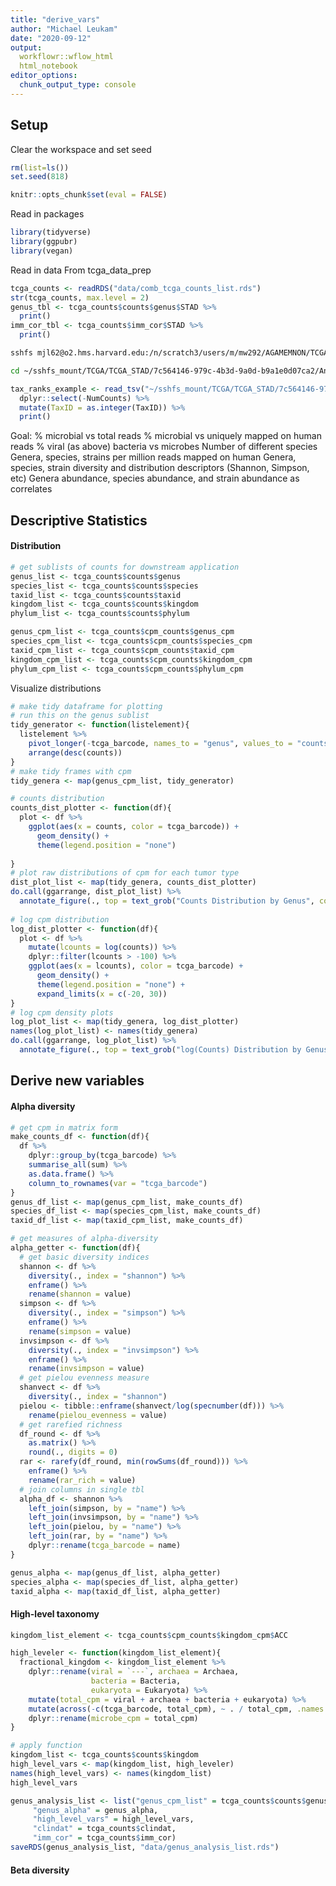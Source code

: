 ```yaml
---
title: "derive_vars"
author: "Michael Leukam"
date: "2020-09-12"
output: 
  workflowr::wflow_html
  html_notebook
editor_options:
  chunk_output_type: console
---
```

## Setup
Clear the workspace and set seed
```r
rm(list=ls())
set.seed(818)
```

```r
knitr::opts_chunk$set(eval = FALSE)
```

Read in packages
```r
library(tidyverse)
library(ggpubr)
library(vegan)
```

Read in data
From tcga_data_prep
```r
tcga_counts <- readRDS("data/comb_tcga_counts_list.rds")
str(tcga_counts, max.level = 2)
genus_tbl <- tcga_counts$counts$genus$STAD %>%
  print()
imm_cor_tbl <- tcga_counts$imm_cor$STAD %>%
  print()
```

```bash
sshfs mjl62@o2.hms.harvard.edu:/n/scratch3/users/m/mw292/AGAMEMNON/TCGA/Results/ ~/sshfs_mount/TCGA

cd ~/sshfs_mount/TCGA/TCGA_STAD/7c564146-979c-4b3d-9a0d-b9a1e0d07ca2/Analysis/7c564146-979c-4b3d-9a0d-b9a1e0d07ca2/taxonomic_ranks
```

```r
tax_ranks_example <- read_tsv("~/sshfs_mount/TCGA/TCGA_STAD/7c564146-979c-4b3d-9a0d-b9a1e0d07ca2/Analysis/7c564146-979c-4b3d-9a0d-b9a1e0d07ca2/taxonomic_ranks/results.tab") %>%
  dplyr::select(-NumCounts) %>%
  mutate(TaxID = as.integer(TaxID)) %>%
  print()
```

Goal:
% microbial vs total reads
% microbial vs uniquely mapped on human reads
% viral (as above)
bacteria vs microbes
Number of different species
Genera, species, strains per million reads mapped on human
Genera, species, strain diversity and distribution descriptors (Shannon, Simpson, etc)
Genera abundance, species abundance, and strain abundance as correlates

## Descriptive Statistics

#### Distribution
```r
# get sublists of counts for downstream application
genus_list <- tcga_counts$counts$genus
species_list <- tcga_counts$counts$species
taxid_list <- tcga_counts$counts$taxid
kingdom_list <- tcga_counts$counts$kingdom
phylum_list <- tcga_counts$counts$phylum

genus_cpm_list <- tcga_counts$cpm_counts$genus_cpm
species_cpm_list <- tcga_counts$cpm_counts$species_cpm
taxid_cpm_list <- tcga_counts$cpm_counts$taxid_cpm
kingdom_cpm_list <- tcga_counts$cpm_counts$kingdom_cpm
phylum_cpm_list <- tcga_counts$cpm_counts$phylum_cpm
```

Visualize distributions
```r
# make tidy dataframe for plotting
# run this on the genus sublist
tidy_generator <- function(listelement){
  listelement %>% 
    pivot_longer(-tcga_barcode, names_to = "genus", values_to = "counts") %>%
    arrange(desc(counts))
}
# make tidy frames with cpm
tidy_genera <- map(genus_cpm_list, tidy_generator)

# counts distribution
counts_dist_plotter <- function(df){
  plot <- df %>%
    ggplot(aes(x = counts, color = tcga_barcode)) +
      geom_density() +
      theme(legend.position = "none")
  
}
# plot raw distributions of cpm for each tumor type
dist_plot_list <- map(tidy_genera, counts_dist_plotter)
do.call(ggarrange, dist_plot_list) %>%
  annotate_figure(., top = text_grob("Counts Distribution by Genus", color = "black", face = "bold", size = 14))
          
# log cpm distribution
log_dist_plotter <- function(df){
  plot <- df %>%
    mutate(lcounts = log(counts)) %>%
    dplyr::filter(lcounts > -100) %>%
    ggplot(aes(x = lcounts), color = tcga_barcode) +
      geom_density() +
      theme(legend.position = "none") +
      expand_limits(x = c(-20, 30))
}
# log cpm density plots
log_plot_list <- map(tidy_genera, log_dist_plotter)
names(log_plot_list) <- names(tidy_genera)
do.call(ggarrange, log_plot_list) %>%
  annotate_figure(., top = text_grob("log(Counts) Distribution by Genus", color = "black", face = "bold", size = 14))
```

## Derive new variables

#### Alpha diversity

```r
# get cpm in matrix form 
make_counts_df <- function(df){
  df %>%
    dplyr::group_by(tcga_barcode) %>%
    summarise_all(sum) %>%
    as.data.frame() %>%
    column_to_rownames(var = "tcga_barcode")
}
genus_df_list <- map(genus_cpm_list, make_counts_df)
species_df_list <- map(species_cpm_list, make_counts_df)
taxid_df_list <- map(taxid_cpm_list, make_counts_df)

# get measures of alpha-diversity
alpha_getter <- function(df){
  # get basic diversity indices
  shannon <- df %>% 
    diversity(., index = "shannon") %>%
    enframe() %>%
    rename(shannon = value)
  simpson <- df %>%
    diversity(., index = "simpson") %>%
    enframe() %>%
    rename(simpson = value)
  invsimpson <- df %>%
    diversity(., index = "invsimpson") %>%
    enframe() %>%
    rename(invsimpson = value)
  # get pielou evenness measure
  shanvect <- df %>%
    diversity(., index = "shannon")
  pielou <- tibble::enframe(shanvect/log(specnumber(df))) %>%
    rename(pielou_evenness = value)
  # get rarefied richness
  df_round <- df %>%
    as.matrix() %>%
    round(., digits = 0)
  rar <- rarefy(df_round, min(rowSums(df_round))) %>%
    enframe() %>%
    rename(rar_rich = value)
  # join columns in single tbl
  alpha_df <- shannon %>%
    left_join(simpson, by = "name") %>%
    left_join(invsimpson, by = "name") %>%
    left_join(pielou, by = "name") %>%
    left_join(rar, by = "name") %>%
    dplyr::rename(tcga_barcode = name)
}

genus_alpha <- map(genus_df_list, alpha_getter)
species_alpha <- map(species_df_list, alpha_getter)
taxid_alpha <- map(taxid_df_list, alpha_getter)
```

#### High-level taxonomy
```r
kingdom_list_element <- tcga_counts$cpm_counts$kingdom_cpm$ACC

high_leveler <- function(kingdom_list_element){
  fractional_kingdom <- kingdom_list_element %>%
    dplyr::rename(viral = `---`, archaea = Archaea, 
                  bacteria = Bacteria, 
                  eukaryota = Eukaryota) %>%
    mutate(total_cpm = viral + archaea + bacteria + eukaryota) %>%
    mutate(across(-c(tcga_barcode, total_cpm), ~ . / total_cpm, .names = "frac_{.col}")) %>%
    dplyr::rename(microbe_cpm = total_cpm)
}

# apply function
kingdom_list <- tcga_counts$counts$kingdom
high_level_vars <- map(kingdom_list, high_leveler)
names(high_level_vars) <- names(kingdom_list)
high_level_vars
```

```r
genus_analysis_list <- list("genus_cpm_list" = tcga_counts$counts$genus,
     "genus_alpha" = genus_alpha,
     "high_level_vars" = high_level_vars,
     "clindat" = tcga_counts$clindat,
     "imm_cor" = tcga_counts$imm_cor)
saveRDS(genus_analysis_list, "data/genus_analysis_list.rds")
```


#### Beta diversity
```r


```
